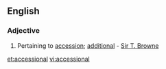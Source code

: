 ==English==

===Adjective===
{{head|en|adjective}}

# {{rare}} Pertaining to [[accession]]; [[additional]] - [[w:Thomas Browne|Sir T. Browne]]

[[et:accessional]]
[[vi:accessional]]